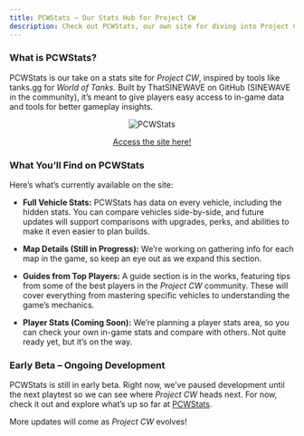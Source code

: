 ```yaml
---
title: PCWStats – Our Stats Hub for Project CW
description: Check out PCWStats, our own site for diving into Project CW stats, vehicle comparisons, maps, and more.
---
```


### What is PCWStats?
PCWStats is our take on a stats site for *Project CW*, inspired by tools like tanks.gg for *World of Tanks*. Built by ThatSINEWAVE on GitHub (SINEWAVE in the community), it’s meant to give players easy access to in-game data and tools for better gameplay insights.

<div align="center">

![PCWStats](https://raw.githubusercontent.com/ThatSINEWAVE/pcw-bughunters/refs/heads/main/images/resources/stats-website/pcwstats.png)

[Access the site here!](https://thatsinewave.github.io/PCWStats)

</div>

### What You’ll Find on PCWStats

Here’s what’s currently available on the site:

- **Full Vehicle Stats:**
  PCWStats has data on every vehicle, including the hidden stats. You can compare vehicles side-by-side, and future updates will support comparisons with upgrades, perks, and abilities to make it even easier to plan builds.

- **Map Details (Still in Progress):**
  We’re working on gathering info for each map in the game, so keep an eye out as we expand this section.

- **Guides from Top Players:**
  A guide section is in the works, featuring tips from some of the best players in the *Project CW* community. These will cover everything from mastering specific vehicles to understanding the game’s mechanics.

- **Player Stats (Coming Soon):**
  We’re planning a player stats area, so you can check your own in-game stats and compare with others. Not quite ready yet, but it’s on the way.

### Early Beta – Ongoing Development

PCWStats is still in early beta. Right now, we’ve paused development until the next playtest so we can see where *Project CW* heads next. For now, check it out and explore what’s up so far at [PCWStats](https://thatsinewave.github.io/PCWStats/).

More updates will come as *Project CW* evolves!